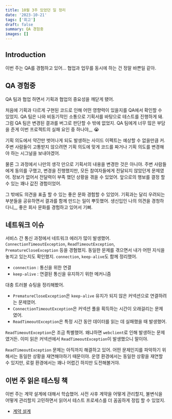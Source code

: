 ```yaml
---
title: 10월 3주 있었던 일 정리
date: '2023-10-21'
tags: ['회고']
draft: false
summary: QA 경험중
images: []
---
```


## Introduction

이번 주는 QA를 경험하고 있어... 협업과 업무를 동시에 하는 건 정말 바쁜일 같아.

<TOCInline toc={props.toc} exclude="Introduction" />

## QA 경험중

QA 팀과 협업 하면서 기획과 협업의 중요성을 깨닫게 됐어.

처음에 기획과 다르게 구현된 코드로 인해 어떤 영향력이 있을지를 QA에서 확인할 수 있었지.
QA 팀은 나와 비동기적인 소통으로 기획서를 바탕으로 테스트를 진행하게 돼.
그럼 QA 팀은 변경된 결과를 버그로 판단할 수 밖에 없었지.
QA 팀에게 너무 많은 부담을 준게 이번 프로젝트의 실패 요인 중 하나야,,, 😭

기획 의도에서 약간만 벗어나게 되도 발생하는 사이드 이펙트는 예상할 수 없을만큼 커.
주변 사람들이 고통받지 않으려면 기획 의도에 맞게 코드를 짜거나 기획 의도를 변경해야 하는 시그널을 보내야겠어.

물론 그 과정에서 나만의 생각 만으로 기획서의 내용을 변경한 것은 아니야.
주변 사람들에게 동의를 구했고, 변경을 진행했지만, 모든 참여자들에게 전달되지 않았던게 문제였어.
정보가 없어서 전달력이 부족 했던 상황을 겪을 수 있었어. 앞으로의 행보를 결정 할 수 있는 꽤나 값진 경험이었어.

그 밖에도 의견을 표출 할 수 있는 좋은 문화 경험할 수 있었어.
기획과는 달리 우려되는 부분들을 공유하면서 결과를 함께 만드는 일이 뿌듯했어.
생신입인 나의 의견을 경청하다니,,, 좋은 회사 문화를 경험하고 있어서 기뻐.

## 네트워크 이슈

서비스 간 통신 과정에서 네트워크 에러가 많이 발생했어. `ConnectionTimeoutException`, `ReadTimeoutException`, `PrematureCloseException` 등을 경혐했지.
동일한 문제를 겪으면서 내가 어떤 지식을 놓치고 있는지도 확인했지. `connection`, `keep-alive`도 함께 정리했어.

- `connection` : 통신을 위한 연결
- `keep-alive` : 연결된 통신을 유지하기 위한 메커니즘

대충 트러블 슈팅을 정리해봤어.

- `PrematureCloseException`은 `keep-alive` 유지가 되지 않은 커넥션으로 연결하려는 문제였어.
- `ConnectionTimeoutException`은 커넥션 풀을 획득하는 시간이 오래걸리는 문제였어.
- `ReadTimeoutException`은 특정 시간 동안 데이터를 읽는 데 실패했을 때 발생했어.

`ReadTimeoutException`은 조금 특별했어.
왜냐하면 `webclient`로 인해 발생하는 문제였거든.
이미 읽은 커넥션에서 `ReadTimeoutException`이 발생했으니 말이야.

`ReadTimeoutException` 문제는 아직까지 해결하고 있어.
어떤 문제인지를 파악하기 위해서는 동일한 상황을 재연해야하기 때문이야.
운영 환경에서는 동일한 상황을 재연할 수 있지만, 로컬 환경에서는 꽤나 어렵긴 하지만 도전해볼거야.

## 이번 주 읽은 테스팅 책

이번 주는 계약 설계에 대해서 학습했어.
사전 사후 계약을 어떻게 관리할지, 불변식을 어떻게 관리할지 고민하면서 읽어서 테스트 프로세스를 더 꼼꼼하게 정립 할 수 있었지.

- [계약 설계](https://tis-blog.vercel.app/blog/log/effective-software-testing-4)
